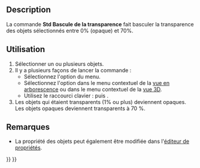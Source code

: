 <languages/>

{{Docnav/fr
|[[Part_ColorPerFace/fr|Couleur par face]]
|[[Std_Workbench/fr|Atelier]]
|[[Std_View_Menu/fr|Menu Affichage]]
|IconL=Part_ColorPerFace.svg
|IconR=
|IconC=Freecad.svg
}}

{{GuiCommand/fr
|Name=Std ToggleTransparency
|Name/fr=Std Bascule de la transparence
|MenuLocation=Affichage → Activer/Désactiver la transparence
|Workbenches=Tous
|Shortcut={{KEY|V}} {{KEY|T}}
|Version=1.0
|SeeAlso=
}}

==Description==

La commande '''Std Bascule de la transparence''' fait basculer la transparence des objets sélectionnés entre 0% (opaque) et 70%.

<span id="Usage"></span>
==Utilisation==

# Sélectionner un ou plusieurs objets.
# Il y a plusieurs façons de lancer la commande :
#* Sélectionnez l'option {{MenuCommand|Affichage → [[Image:Std_ToggleTransparency.svg|16px]] Activer/Désactiver la transparence}} du menu.
#* Sélectionnez l'option {{MenuCommand|[[Image:Std_ToggleTransparency.svg|16px]] Activer/Désactiver la transparence}} dans le menu contextuel de la [[Tree_view/fr|vue en arborescence]] ou dans le menu contextuel de la [[3D_view/fr|vue 3D]].
#* Utilisez le raccourci clavier : {{KEY|V}} puis {{KEY|T}}.
# Les objets qui étaient transparents (1% ou plus) deviennent opaques. Les objets opaques deviennent transparents à 70 %.

<span id="Notes"></span>
==Remarques==

* La propriété {{PropertyView|Transparency}} des objets peut également être modifiée dans l'[[Property_editor/fr|éditeur de propriétés]].


{{Docnav/fr
|[[Part_ColorPerFace/fr|Couleur par face]]
|[[Std_Workbench/fr|Atelier]]
|[[Std_View_Menu/fr|Menu Affichage]]
|IconL=Part_ColorPerFace.svg
|IconR=
|IconC=Freecad.svg
}}

{{Std_Base_navi{{#translation:}}}}
{{Userdocnavi{{#translation:}}}}